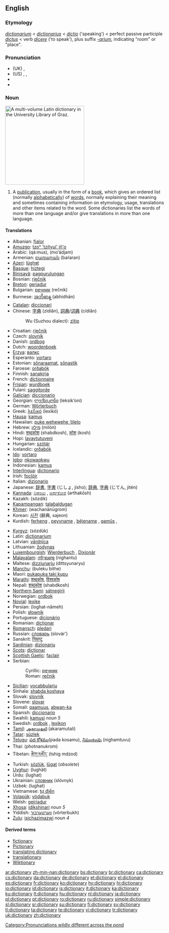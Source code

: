 {{wikipedia}}
==English==

===Etymology===
{{ML.}} ''[[dictionarium]]'' < {{L.}} ''[[dictionarius]]'' < ''[[dictio]]'' ('speaking') < perfect passive participle ''[[dictus]]'' < verb ''[[dicere]]'' ('to speak'), plus suffix ''[[-arium]]'', indicating "room" or "place".

===Pronunciation===
* (UK) {{IPA|/ˈdɪkʃən(ə)ɹi/}}, {{SAMPA|/"dIkS@n(@)ri/}}
* (US) {{AHD|dĭk'shə-nĕr"ē}}, {{IPA|/ˈdɪkʃənˌɛɹi/}}, {{SAMPA|/"dIkS@n%Eri/}}
* {{audio|en-us-dictionary.ogg|Audio (US)}}
* {{audio|en-uk-dictionary.ogg|Audio (UK)}}

===Noun===
[[Image:Latin dictionary.jpg|thumb|250px|A multi-volume Latin dictionary in the [[w:University Library of Graz|University Library of Graz]].]]
{{en-noun|dictionaries}}

# A [[publication]], usually in the form of a [[book]], which gives an ordered list (normally [[alphabetical]]ly) of [[word]]s, normally explaining their meaning and sometimes containing information on etymology, usage, translations and other items related to the word. Some dictionaries list the words of more than one language and/or give translations in more than one language.

{{seeCites}}

====Translations====
{{trans-top|publication that explains the meanings of an ordered list of words}}
* Albanian: [[fjalor]]
* [[Amuzgo]]: [[tzoⁿ 'tzítyui' jñ'o]]
* Arabic: {{ARchar|[[قاموس]]}} (qá:mus), {{ARchar|[[معجم]]}} (mo‘ádjam)
* Armenian: [[բառարան]] (baŕaran)
* [[Azeri]]: [[lüghɘt]]
* [[Basque]]: [[hiztegi]]
* [[Binisayâ]]: [[pagpurulungan]]
* Bosnian: [[rječnik#Bosnian|rječnik]] {{m}}
* [[Breton]]: [[geriadur]]
* Bulgarian: [[речник]] (rečnik) {{m}}
* Burmese: [[အဘိဓာန္]] (abhidhān)
* [[Catalan]]: [[diccionari]] {{m}}
* Chinese: [[字典]] (zìdiǎn), [[詞典]]/[[词典]] (cídiǎn)
*: Wu (Suzhou dialect): [[zïtip]]
* Croatian: [[rječnik#Croatian|rječnik]] {{m}}
* Czech: [[slovník]] {{m}}
* Danish: [[ordbog]] {{c}}
* Dutch: [[woordenboek]] {{n}}
* [[Erzya]]: [[валкс]]
* Esperanto: [[vortaro]]
* Estonian: [[sõnaraamat]], [[sõnastik]]
* Faroese: [[orðabók]] {{f}}
* Finnish: [[sanakirja]]
* French: [[dictionnaire]] {{m}}
* [[Frisian]]: [[wurdboek]]
* Fulani: [[saggitorde]]
* [[Galician]]: [[diccionario]] {{m}}
* Georgian: [[ლექსიკონი]] (leksik‘oni)
* German: [[Wörterbuch]] {{n}}
* Greek: [[λεξικό]] (lexikó) {{n}}
* [[Hausa]]: [[kamus]]
* Hawaiian: [[puke wehewehe ‘ōlelo]]
* Hebrew: [[מילון]] (milón) {{m}}
* Hindi: [[शब्दकोश]] (shabdkosh), [[कोश]] (kosh)
* Hopi: [[lavaytutuveni]]
* Hungarian: [[szótár]]
* Icelandic: [[orðabók]] {{f}}
* [[Ido]]: [[vortaro]]
* [[Igbo]]: [[nkowaokwu]]
* Indonesian: [[kamus]]
* [[Interlingua]]: [[dictionario]]
* Irish: [[foclóir]] {{m}}
* Italian: [[dizionario]] {{m}}
* Japanese: [[辞書]], [[字書]] (じしょ, jísho); [[辞典]], [[字典]] (じてん, jitén)
* [[Kannada]]: [[ನಿಘಂಟು]] {{unicode|(nighangṭu)}}, [[ಅರ್ಥಕೋಶ]] (arthakōsh)
* Kazakh: {{RUchar|[[сөздик]]}} (sözdik)
* [[Kapampangan]]: [[talabaldugan]]
* [[Khmer]]: {{KMchar|[[វចនានុក្រម]]}} (wachanānūgrom)
* Korean: [[사전]] (辭典, sajeon)
* Kurdish: [[ferheng]] {{f}}, [[peyvname]] {{f}}, [[bêjename]] {{f}}, [[qamûs]] {{f}}, {{KUchar|[[فه‌رهه‌نگ]]}}
{{trans-mid}}
* [[Kyrgyz]]: {{RUchar|[[сөздүк]]}} (sözdük)
* Latin: [[dictionarium]] {{n}}
* Latvian: [[vārdnīca]] {{f}}
* Lithuanian: [[žodynas]] {{m}}
* [[Luxembourgish]]: [[Wierderbuch]] {{n}}, [[Dixionär]] {{m}}
* [[Malayalam]]: [[നിഘണ്ടു]] (nighantu)
* Maltese: [[dizzjunarju]] (dittsyunaryu)
* [[Manchu]]: (buleku bithe)
* Maori: [[pukapuka taki kupu]]
* [[Marathi]]: [[शब्दकोष]], [[विश्वकोष]]
* Nepali: [[शब्दकोश]] (shabdkosh)
* [[Northern Sami]]: [[sátnegirji]]
* Norwegian: [[ordbok]] {{m|f}}
* [[Novial]]: [[lexike]]
* Persian: {{FAchar|[[لغتنامه]]}} (loghat-nâmeh)
* Polish: [[słownik]] {{m}}
* Portuguese: [[dicionário]] {{m}}
* Romanian: [[dicţionar]] {{n}}
* [[Romansch]]: [[pledari]] {{m}}
* Russian: [[словарь]] (slovár’) {{m}}
* Sanskrit: [[निघण्टु]] {{unicode|(nighaṇṭu)}}
* [[Sardinian]]: [[dizionariu]] {{m}}
* [[Scots]]: [[dictionar]]
* [[Scottish Gaelic]]: [[faclair]] {{m}}
* Serbian:
*: Cyrillic: [[речник#Serbian|речник]] {{m}}
*: Roman: [[rečnik#Serbian|rečnik]] {{m}}
* [[Sicilian]]: [[vocabbulariu]] {{m}}
* Sinhala: [[shabda koshaya]]
* Slovak: [[slovník]] {{m}}
* Slovene: [[slovar]] {{m}}
* Somali: [[qaamuus]], [[abwan-ka]]
* Spanish: [[diccionario]] {{m}}
* Swahili: [[kamusi]] ''noun 5''
* Swedish: [[ordbok]] {{c}}, [[lexikon]] {{n}}
* [[Tamil]]: [[அகரமுதலி]] (akaramutali)
* [[Tatar]]: [[süzlek]]
* [[Telugu]]: [[పద కోశము]](pada kosamu), [[నిఘంటువు]] (nighamtuvu)
* Thai: {{THchar|[[พจนานุกรม]]}} (photnanukrom)
* Tibetan: [[ཚིག་མཛོད་]] (tshig mdzod)
* Turkish: [[sözlük]], [[lugat|lûgat]] (''obsolete'')
* [[Uyghur]]: (lughät)
* Urdu: {{URchar|[[لغت]]}} (lughat)
* Ukrainian: [[словник]] (slóvnyk) {{m}}
* Uzbek: {{RUchar|[[луғат]]}} (lughat)
* Vietnamese: [[tự điển]]
* [[Volapük]]: [[vödabuk]]
* Welsh: [[geiriadur]]
* [[Xhosa]]: [[idikshinari]] ''noun 5''
* Yiddish: [[ווערטערבוך]] (vörterbukh)
* [[Zulu]]: [[isichazimazwi]] ''noun 4''
{{trans-bottom}}

====Derived terms====
* [[fictionary]]
* [[Pictionary]]
* [[translating dictionary]]
* [[translationary]]
* [[Wiktionary]]

[[Category:Pronunciations wildly different across the pond]]

[[ar:dictionary]]
[[zh-min-nan:dictionary]]
[[bs:dictionary]]
[[br:dictionary]]
[[ca:dictionary]]
[[cs:dictionary]]
[[da:dictionary]]
[[de:dictionary]]
[[et:dictionary]]
[[el:dictionary]]
[[es:dictionary]]
[[fr:dictionary]]
[[ko:dictionary]]
[[hy:dictionary]]
[[hi:dictionary]]
[[io:dictionary]]
[[id:dictionary]]
[[is:dictionary]]
[[it:dictionary]]
[[ka:dictionary]]
[[ku:dictionary]]
[[lt:dictionary]]
[[hu:dictionary]]
[[nl:dictionary]]
[[ja:dictionary]]
[[pl:dictionary]]
[[pt:dictionary]]
[[ro:dictionary]]
[[ru:dictionary]]
[[simple:dictionary]]
[[sl:dictionary]]
[[sr:dictionary]]
[[su:dictionary]]
[[fi:dictionary]]
[[sv:dictionary]]
[[tl:dictionary]]
[[ta:dictionary]]
[[te:dictionary]]
[[vi:dictionary]]
[[tr:dictionary]]
[[uk:dictionary]]
[[zh:dictionary]]